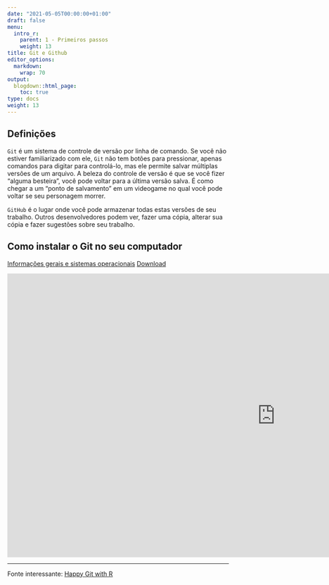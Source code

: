 ```yaml
---
date: "2021-05-05T00:00:00+01:00"
draft: false
menu:
  intro_r:
    parent: 1 - Primeiros passos
    weight: 13
title: Git e Github
editor_options: 
  markdown: 
    wrap: 70
output: 
  blogdown::html_page:
    toc: true
type: docs
weight: 13
---
```



## Definições

`Git` é um sistema de controle de versão por linha de comando. Se você não estiver familiarizado com ele, `Git` não tem botões para pressionar, apenas comandos para digitar para controlá-lo, mas ele permite salvar múltiplas versões de um arquivo. A beleza do controle de versão é que se você fizer "alguma besteira", você pode voltar para a última versão salva. É como chegar a um "ponto de salvamento" em um videogame no qual você pode voltar se seu personagem morrer.

`GitHub` é o lugar onde você pode armazenar todas estas versões de seu trabalho. Outros desenvolvedores podem ver, fazer uma cópia, alterar sua cópia e fazer sugestões sobre seu trabalho.

## Como instalar o Git no seu computador

[Informações gerais e sistemas operacionais](https://git-scm.com/book/pt-br/v2/Come%C3%A7ando-Instalando-o-Git)
[Download](https://git-scm.com/download/win)

<iframe width="1218" height="645" src="https://www.youtube.com/embed/gHq5V9NZ2Do?list=PLqDTVtdD-5aOczVvI_Ga_1qKFtYof5XGB" title="YouTube video player" frameborder="0" allow="accelerometer; autoplay; clipboard-write; encrypted-media; gyroscope; picture-in-picture" allowfullscreen></iframe>


----

Fonte interessante: [Happy Git with R](https://happygitwithr.com/)


